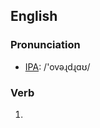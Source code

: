 ==English==
=== Pronunciation ===
*[[w:IPA|IPA]]: /'ovəɻdɻɑʊ/

=== Verb ===
{{irregverb|'''to overdraw'''|'''[[overdraws]]'''|'''[[overdrew]]'''|'''[[overdrawn]]'''|'''[[overdrawing]]'''}}

# {{stub}}